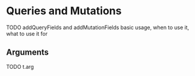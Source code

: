 # Queries and Mutations

TODO addQueryFields and addMutationFields basic usage, when to use it, what to use it for

## Arguments

TODO t.arg